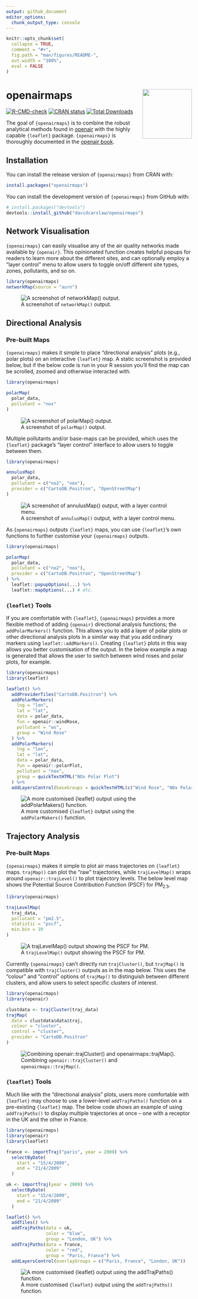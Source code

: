 ```yaml
---
output: github_document
editor_options: 
  chunk_output_type: console
---
```


<!-- README.md is generated from README.Rmd. Please edit that file -->

```r
knitr::opts_chunk$set(
  collapse = TRUE,
  comment = "#>",
  fig.path = "man/figures/README-",
  out.width = "100%", 
  eval = FALSE
)
```

# openairmaps <img src="man/figures/logo.png" align="right" height="134" />

<!-- badges: start -->
[![R-CMD-check](https://github.com/davidcarslaw/openairmaps/actions/workflows/R-CMD-check.yaml/badge.svg)](https://github.com/davidcarslaw/openairmaps/actions/workflows/R-CMD-check.yaml)
[![CRAN status](https://www.r-pkg.org/badges/version/openairmaps)](https://CRAN.R-project.org/package=openairmaps)
[![Total Downloads](https://cranlogs.r-pkg.org/badges/grand-total/openairmaps)](https://cranlogs.r-pkg.org/badges/grand-total/openairmaps)
<!-- badges: end -->

The goal of `{openairmaps}` is to combine the robust analytical methods found in [openair](https://davidcarslaw.github.io/openair/) with the highly capable `{leaflet}` package. `{openairmaps}` is thoroughly documented in the [openair book](https://bookdown.org/david_carslaw/openair/appendix-openairmaps.html).

## Installation

You can install the release version of `{openairmaps}` from CRAN with:

``` r
install.packages("openairmaps")
```

You can install the development version of `{openairmaps}` from GitHub with:

``` r
# install.packages("devtools")
devtools::install_github("davidcarslaw/openairmaps")
```

## Network Visualisation

`{openairmaps}` can easily visualise any of the air quality networks made available by `{openair}`. This opinionated function creates helpful popups for readers to learn more about the different sites, and can optionally employ a "layer control" menu to allow users to toggle on/off different site types, zones, pollutants, and so on.

```r
library(openairmaps)
networkMap(source = "aurn")
```

![A screenshot of `networkMap()` output.](man/figures/README-networkmap.png)

## Directional Analysis

### Pre-built Maps

`{openairmaps}` makes it simple to place "directional analysis" plots (e.g., polar plots) on an interactive `{leaflet}` map. A static screenshot is provided below, but if the below code is run in your R session you'll find the map can be scrolled, zoomed and otherwise interacted with.

```r
library(openairmaps)

polarMap(
  polar_data, 
  pollutant = "nox"
)
```

![A screenshot of `polarMap()` output.](man/figures/README-polarmap.png)

Multiple pollutants and/or base-maps can be provided, which uses the `{leaflet}` package's "layer control" interface to allow users to toggle between them.

```r
library(openairmaps)

annulusMap(
  polar_data,
  pollutant = c("no2", "nox"),
  provider = c("CartoDB.Positron", "OpenStreetMap")
)
```

![A screenshot of `annulusMap()` output, with a layer control menu.](man/figures/README-annuluslayers.png)

As `{openairmaps}` outputs `{leaflet}` maps, you can use `{leaflet}`'s own functions to further customise your `{openairmaps}` outputs.

```r
library(openairmaps)

polarMap(
  polar_data,
  pollutant = c("no2", "nox"),
  provider = c("CartoDB.Positron", "OpenStreetMap")
) %>%
  leaflet::popupOptions(...) %>%
  leaflet::mapOptions(...) # etc.
```

### `{leaflet}` Tools

If you are comfortable with `{leaflet}`, `{openairmaps}` provides a more flexible method of adding `{openair}` directional analysis functions; the `addPolarMarkers()` function. This allows you to add a layer of polar plots or other directional analysis plots in a similar way that you add ordinary markers using `leaflet::addMarkers()`. Creating `{leaflet}` plots in this way allows you better customisation of the output. In the below example a map is generated that allows the user to switch between wind roses and polar plots, for example.

```r
library(openairmaps)
library(leaflet)

leaflet() %>%
  addProviderTiles("CartoDB.Positron") %>%
  addPolarMarkers(
    lng = "lon",
    lat = "lat",
    data = polar_data,
    fun = openair::windRose,
    pollutant = "ws",
    group = "Wind Rose"
  ) %>%
  addPolarMarkers(
    lng = "lon",
    lat = "lat",
    data = polar_data,
    fun = openair::polarPlot,
    pollutant = "nox",
    group = quickTextHTML("NOx Polar Plot")
  ) %>%
  addLayersControl(baseGroups = quickTextHTML(c("Wind Rose", "NOx Polar Plot")))
```

![A more customised `{leaflet}` output using the `addPolarMakers()` function.](man/figures/README-addMarkers.png)


## Trajectory Analysis

### Pre-built Maps

`{openairmaps}` makes it simple to plot air mass trajectories on `{leaflet}` maps. `trajMap()` can plot the "raw" trajectories, while `trajLevelMap()` wraps around `openair::trajLevel()` to plot trajectory levels. The below level map shows the Potential Source Contribution Function (PSCF) for PM<sub>2.5</sub>.

```r
library(openairmaps)

trajLevelMap(
  traj_data,
  pollutant = "pm2.5",
  statistic = "pscf",
  min.bin = 10
)
```

![A `trajLevelMap()` output showing the PSCF for PM.](man/figures/README-trajlevel.png)

Currently `{openairmaps}` can't directly run `trajCluster()`, but `trajMap()` is compatible with `trajCluster()` outputs as in the map below. This uses the "colour" and "control" options of `trajMap()` to distinguish between different clusters, and allow users to select specific clusters of interest.

```r
library(openairmaps)
library(openair)

clustdata <- trajCluster(traj_data)
trajMap(
  data = clustdata$data$traj,
  colour = "cluster",
  control = "cluster",
  provider = "CartoDB.Positron"
)
```

![Combining `openair::trajCluster()` and `openairmaps::trajMap()`.](man/figures/README-trajcluster.png)

### `{leaflet}` Tools

Much like with the "directional analysis" plots, users more comfortable with `{leaflet}` may choose to use a lower-level `addTrajPaths()` function on a pre-existing `{leaflet}` map. The below code shows an example of using `addTrajPaths()` to display multiple trajectories at once -- one with a receptor in the UK and the other in France.

```r
library(openairmaps)
library(openair)
library(leaflet)

france <- importTraj("paris", year = 2009) %>%
  selectByDate(
    start = "15/4/2009",
    end = "21/4/2009"
  )

uk <- importTraj(year = 2009) %>%
  selectByDate(
    start = "15/4/2009",
    end = "21/4/2009"
  )

leaflet() %>%
  addTiles() %>%
  addTrajPaths(data = uk,
               color = "blue",
               group = "London, UK") %>%
  addTrajPaths(data = france,
               color = "red",
               group = "Paris, France") %>%
  addLayersControl(overlayGroups = c("Paris, France", "London, UK"))

```

![A more customised `{leaflet}` output using the `addTrajPaths()` function.](man/figures/README-addtrajpath.png)
